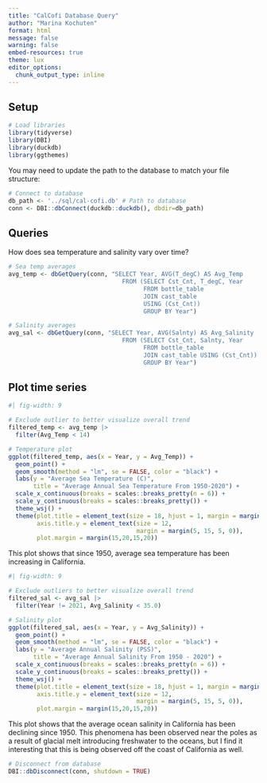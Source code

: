 ```yaml
---
title: "CalCofi Database Query"
author: "Marina Kochuten"
format: html
message: false
warning: false
embed-resources: true
theme: lux
editor_options: 
  chunk_output_type: inline
---
```


## Setup

```r
# Load libraries
library(tidyverse)
library(DBI)
library(duckdb)
library(ggthemes)
```

You may need to update the path to the database to match your file structure:

```r
# Connect to database
db_path <- '../sql/cal-cofi.db' # Path to database
conn <- DBI::dbConnect(duckdb::duckdb(), dbdir=db_path)
```

## Queries

How does sea temperature and salinity vary over time?

```r
# Sea temp averages
avg_temp <- dbGetQuery(conn, "SELECT Year, AVG(T_degC) AS Avg_Temp 
                                FROM (SELECT Cst_Cnt, T_degC, Year 
                                      FROM bottle_table 
                                      JOIN cast_table 
                                      USING (Cst_Cnt)) 
                                      GROUP BY Year")

# Salinity averages
avg_sal <- dbGetQuery(conn, "SELECT Year, AVG(Salnty) AS Avg_Salinity 
                                FROM (SELECT Cst_Cnt, Salnty, Year 
                                      FROM bottle_table 
                                      JOIN cast_table USING (Cst_Cnt)) 
                                      GROUP BY Year")
```

## Plot time series

```r
#| fig-width: 9

# Exclude outlier to better visualize overall trend
filtered_temp <- avg_temp |> 
  filter(Avg_Temp < 14)

# Temperature plot
ggplot(filtered_temp, aes(x = Year, y = Avg_Temp)) +
  geom_point() +
  geom_smooth(method = "lm", se = FALSE, color = "black") +
  labs(y = "Average Sea Temperature (C)",
       title = "Average Annual Sea Temperature From 1950-2020") +
  scale_x_continuous(breaks = scales::breaks_pretty(n = 6)) +
  scale_y_continuous(breaks = scales::breaks_pretty()) +
  theme_wsj() +
  theme(plot.title = element_text(size = 18, hjust = 1, margin = margin(0,0,15,0)),
        axis.title.y = element_text(size = 12,
                                    margin = margin(5, 15, 5, 0)),
        plot.margin = margin(15,20,15,20))
```

This plot shows that since 1950, average sea temperature has been increasing in California.

```r
#| fig-width: 9

# Exclude outliers to better visualize overall trend
filtered_sal <- avg_sal |>
  filter(Year != 2021, Avg_Salinity < 35.0)

# Salinity plot
ggplot(filtered_sal, aes(x = Year, y = Avg_Salinity)) +
  geom_point() +
  geom_smooth(method = "lm", se = FALSE, color = "black") +
  labs(y = "Average Annual Salinity (PSS)",
       title = "Average Annual Salinity From 1950 - 2020") +
  scale_x_continuous(breaks = scales::breaks_pretty(n = 6)) +
  scale_y_continuous(breaks = scales::breaks_pretty()) +
  theme_wsj() +
  theme(plot.title = element_text(size = 18, hjust = 1, margin = margin(0,0,15,0)),
        axis.title.y = element_text(size = 12,
                                    margin = margin(5, 15, 5, 0)),
        plot.margin = margin(15,20,15,20))
```

This plot shows that the average ocean salinity in California has been declining since 1950. This phenomena has been observed near the poles as a result of glacial melt introducing freshwater to the oceans, but I find it interesting that this is being observed off the coast of California as well.

```r
# Disconnect from database
DBI::dbDisconnect(conn, shutdown = TRUE)
```
